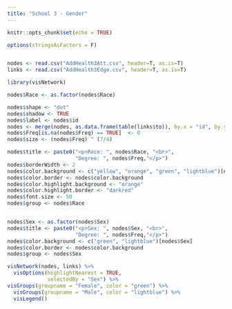 ```yaml
---
title: "School 3 - Gender"
---
```


```r
knitr::opts_chunk$set(echo = TRUE)
```

```r
options(stringsAsFactors = F)


nodes <- read.csv("AddHealth3Att.csv", header=T, as.is=T)
links <- read.csv("AddHealth3Edge.csv", header=T, as.is=T)

library(visNetwork)

nodes$Race <- as.factor(nodes$Race)

nodes$shape <- "dot"
nodes$shadow <- TRUE
nodes$label <- nodes$id
nodes <- merge(nodes, as.data.frame(table(links$to)), by.x = "id", by.y = "Var1", all.x = TRUE)
nodes$Freq[is.na(nodes$Freq) == TRUE]  <- 0
nodes$size <- (nodes$Freq) ^ (7/4)

nodes$title <- paste0("<p>Race: ", nodes$Race, "<br>",
                      "Degree: ", nodes$Freq,"</p>")
nodes$borderWidth <- 2
nodes$color.background <- c("yellow", "orange", "green", "lightblue")[nodes$Race]
nodes$color.border <- nodes$color.background
nodes$color.highlight.background <- "orange"
nodes$color.highlight.border <- "darkred"
nodes$font.size <- 50
nodes$group <- nodes$Race


nodes$Sex <- as.factor(nodes$Sex)
nodes$title <- paste0("<p>Sex: ", nodes$Sex, "<br>",
                      "Degree: ", nodes$Freq,"</p>")
nodes$color.background <- c("green", "lightblue")[nodes$Sex]
nodes$color.border <- nodes$color.background
nodes$group <- nodes$Sex

visNetwork(nodes, links) %>%
  visOptions(highlightNearest = TRUE, 
             selectedBy = "Sex") %>%
visGroups(groupname = "Female", color = "green") %>%  
  visGroups(groupname = "Male", color = "lightblue") %>%  
  visLegend()
```
